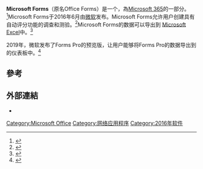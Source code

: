 {{Redirect|Office Forms|微軟類似功能的產品|Microsoft InfoPath}}
{{Infobox software
| name = Microsoft Forms
| logo = Microsoft Forms (2019-present).svg
| logo_size = 64px
| website = {{URL|https://forms.office.com/}}
| genre = {{link-en|調查|Survey (human research)}}軟件
| platform = [[网络应用程序|网络应用程序]]
| developer = [[微软|微软]]
| released = {{Start date and age|2016|06|20}}
}}'''Microsoft Forms'''（原名Office Forms）是一个{{link-en|在线调查表單|Survey data collection}}，為[[Microsoft_365|Microsoft 365]]的一部分。
<ref>{{Cite web|url = https://blogs.office.com/2016/06/20/microsoft-forms-a-new-formative-assessment-and-survey-tool-in-office-365-education/|title = Microsoft Forms—a new formative assessment and survey tool in Office 365 Education|date = 20 June 2016|access-date = 19 October 2016|website = Office Blogs|publisher = [[微软|微软]]|archive-date = 2017-06-23|archive-url = https://web.archive.org/web/20170623024338/https://blogs.office.com/2016/06/20/microsoft-forms-a-new-formative-assessment-and-survey-tool-in-office-365-education/}}</ref>Microsoft Forms于2016年6月由[[微软|微软]]发布。Microsoft Forms允许用户创建具有自动评分功能的调查和测验。<ref>{{cite news|title=Microsoft announces the availability of Microsoft Forms for Office 365 Education - MSPoweruser|url=https://mspoweruser.com/microsoft-announces-availability-microsoft-forms-office-365-education/|access-date=19 October 2016|work=MSPoweruser|date=20 June 2016|archive-date=2020-08-03|archive-url=https://web.archive.org/web/20200803095752/https://mspoweruser.com/microsoft-announces-availability-microsoft-forms-office-365-education/}}</ref>Microsoft Forms的数据可以导出到 [[Microsoft_Excel|Microsoft Excel]]中。<ref>{{Cite web|url=https://redmondmag.com/articles/2017/06/23/microsoft-forms-preview-for-business-users.aspx|title=Microsoft Forms Preview Available for Office 365 Business Users -- Redmondmag.com|website=Redmondmag|language=en|access-date=2018-04-24|archive-date=2021-03-01|archive-url=https://web.archive.org/web/20210301162954/https://redmondmag.com/articles/2017/06/23/microsoft-forms-preview-for-business-users.aspx}}</ref>

2019年，微软发布了Forms Pro的预览版，让用户能够将Forms Pro的数据导出到{{link-en|Power BI}}的仪表板中。<ref>{{Cite web|url=https://www.zdnet.com/article/microsoft-is-readying-a-pro-version-of-its-forms-survey-product/|title=Microsoft is readying a 'Pro' version of its Forms survey product|last=Foley|first=Mary Jo|website=ZDNet|language=en|access-date=2019-05-06|archive-date=2020-11-07|archive-url=https://web.archive.org/web/20201107234912/https://www.zdnet.com/article/microsoft-is-readying-a-pro-version-of-its-forms-survey-product/}}</ref>

== 參考 ==
{{Reflist}}

== 外部連結 ==
* {{official website|https://forms.office.com/}}

{{Microsoft Office}}

[[Category:Microsoft_Office|Category:Microsoft Office]]
[[Category:网络应用程序|Category:网络应用程序]]
[[Category:2016年软件|Category:2016年软件]]

{{Microsoft-software-stub}}